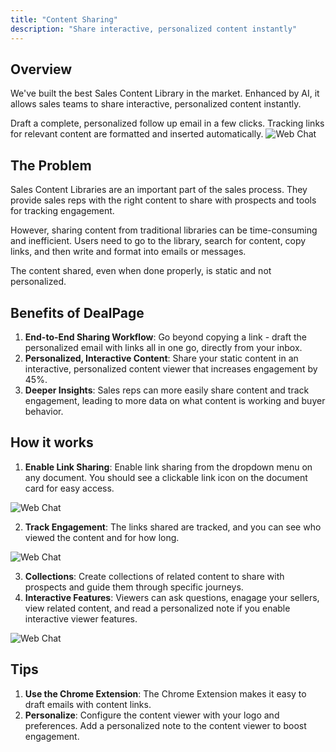 ```yaml
---
title: "Content Sharing"
description: "Share interactive, personalized content instantly"
---
```

## Overview
We've built the best Sales Content Library in the market. Enhanced by AI, it allows sales teams to share interactive, personalized content instantly.

Draft a complete, personalized follow up email in a few clicks. Tracking links for relevant content are formatted and inserted automatically.
<img src="/images/designed-library.png" alt="Web Chat" />

## The Problem
Sales Content Libraries are an important part of the sales process. They provide sales reps with the right content to share with prospects and tools for tracking engagement. 

However, sharing content from traditional libraries can be time-consuming and inefficient. Users need to go to the library, search for content, copy links, and then write and format into emails or messages.

The content shared, even when done properly, is static and not personalized.

## Benefits of DealPage
1. **End-to-End Sharing Workflow**: Go beyond copying a link - draft the personalized email with links all in one go, directly from your inbox.
2. **Personalized, Interactive Content**: Share your static content in an interactive, personalized content viewer that increases engagement by 45%.
3. **Deeper Insights**: Sales reps can more easily share content and track engagement, leading to more data on what content is working and buyer behavior.


## How it works
1. **Enable Link Sharing**: Enable link sharing from the dropdown menu on any document. You should see a clickable link icon on the document card for easy access.
<img src="/images/share-settings.png" alt="Web Chat" />

2. **Track Engagement**: The links shared are tracked, and you can see who viewed the content and for how long.
<img src="/images/analytics.png" alt="Web Chat" />

3. **Collections**: Create collections of related content to share with prospects and guide them through specific journeys.
4. **Interactive Features**: Viewers can ask questions, enagage your sellers, view related content, and read a personalized note if you enable interactive viewer features. 

<img src="/images/content-viewer.png" alt="Web Chat" />

## Tips
1. **Use the Chrome Extension**: The Chrome Extension makes it easy to draft emails with content links.
2. **Personalize**: Configure the content viewer with your logo and preferences. Add a personalized note to the content viewer to boost engagement.
